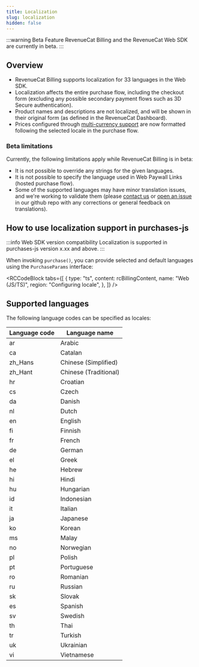 ```yaml
---
title: Localization
slug: localization
hidden: false
---
```


:::warning Beta Feature
RevenueCat Billing and the RevenueCat Web SDK are currently in beta.
:::

## Overview

- RevenueCat Billing supports localization for 33 languages in the Web SDK.
- Localization affects the entire purchase flow, including the checkout form (excluding any possible secondary payment flows such as 3D Secure authentication).
- Product names and descriptions are not localized, and will be shown in their original form (as defined in the RevenueCat Dashboard).
- Prices configured through [multi-currency support](/web/revenuecat-billing/multi-currency-support/) are now formatted following the selected locale in the purchase flow.

### Beta limitations
Currently, the following limitations apply while RevenueCat Billing is in beta:
- It is not possible to override any strings for the given languages.
- It is not possible to specify the language used in Web Paywall Links (hosted purchase flow).
- Some of the supported languages may have minor translation issues, and we're working to validate them (please [contact us](mailto:support%40revenuecat.com) or [open an issue](https://github.com/RevenueCat/purchases-js/issues) in our github repo with any corrections or general feedback on translations).


## How to use localization support in purchases-js

:::info Web SDK version compatibility
Localization is supported in purchases-js version x.xx and above.
:::

When invoking `purchase()`, you can provide selected and default languages using the `PurchaseParams` interface:


<RCCodeBlock
  tabs={[
    {
      type: "ts",
      content: rcBillingContent,
      name: "Web (JS/TS)",
      region: "Configuring locale",
    },
  ]}
/>

## Supported languages

The following language codes can be specified as locales:

| Language code | Language name |
| ------------- | ------------- |
| ar | Arabic |
| ca | Catalan |
| zh_Hans | Chinese (Simplified) |
| zh_Hant | Chinese (Traditional) |
| hr | Croatian |
| cs | Czech |
| da | Danish |
| nl | Dutch |
| en | English |
| fi | Finnish |
| fr | French |
| de | German |
| el | Greek |
| he | Hebrew |
| hi | Hindi |
| hu | Hungarian |
| id | Indonesian |
| it | Italian |
| ja | Japanese |
| ko | Korean |
| ms | Malay |
| no | Norwegian |
| pl | Polish |
| pt | Portuguese |
| ro | Romanian |
| ru | Russian |
| sk | Slovak |
| es | Spanish |
| sv | Swedish |
| th | Thai |
| tr | Turkish |
| uk | Ukrainian |
| vi | Vietnamese |
